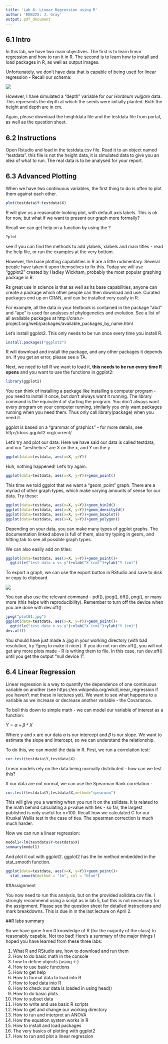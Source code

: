 ```yaml
---
title: 'Lab 6: Linear Regression using R'
author: 'EEB225: J. Gray'
output: pdf_document
---
```

  
## 6.1 Intro

  
In this lab, we have two main objectives. The first is to learn linear regression and how to run it in R. The second is to learn how to install and load packages in R, as well as output images.

Unfortunately, we don't have data that is capable of being used for linear regression - Recall our schema:

![](schema.jpg)


However, I have simulated a "depth" variable for our *Hordeum vulgare* data. This represents the depth at which the seeds were initially planted. Both the height and depth are in cm.

Again, please download the heightdata file and the testdata file from portal, as well as the question sheet.


## 6.2 Instructions

Open Rstudio and load in the testdata.csv file. Read it to an object named "testdata". this file is not the height data, it is simulated data to give you an idea of what to run. The real data is to be analysed for your report.


## 6.3 Advanced Plotting

When we have two continuous variables, the first thing to do is often to plot them against each other.

```r
plot(testdata$Y~testdata$X)
```

R will give us a reasonable looking plot, with default axis labels. This is ok for now, but what if we want to present our graph more formally?

Recall we can get help on a function by using the ?

```r
?plot
```

see if you can find the methods to add ylabels, xlabels and main titles - read the help file, or run the examples at the very bottom.

However, the base plotting capabilities in R are a little rudimentary. Several people have taken it upon themselves to fix this. Today we will use "ggplot2" created by Hadley Wickham, probably the most popular graphing package in R. 

Rs great use in science is that as well as its base capabilities, anyone can create a package which other people can then download and use. Curated packages end up on CRAN, and can be installed very easily in R. 

For example, all the data in your textbook is contained in the package "abd" and "ape" is used for analyses of phylogenetics and evolution. See a list of all available packages at http://cran.r-project.org/web/packages/available_packages_by_name.html

Let's install ggplot2. This only needs to be run once every time you install R.

```r
install.packages("ggplot2")
```

R will download and install the package, and any other packages it depends on. If you get an error, please see a TA.

Next, we need to tell R we want to load it, **this needs to be run every time R opens** and you want to use the functions in ggplot2:


```r
library(ggplot2)
```

You can think of installing a package like installing a computer program - you need to install it once, but don't always want it running. The library command is the equivalent of starting the program. You don't always want every program on your computer running, similarly you only want packages running when you need them. Thus only call library(package) when you need it.

ggplot is based on a "grammar of graphics" - for more details, see http://docs.ggplot2.org/current/

Let's try and plot our data: Here we have said our data is called testdata, and our "aesthetics" are X on the x, and Y on the y 

```r
ggplot(data=testdata, aes(x=X, y=Y))
```

Huh, nothing happened! Let's try again.

```r
ggplot(data=testdata, aes(x=X, y=Y))+geom_point()
```

This time we told ggplot that we want a "geom_point" graph. There are a myriad of other graph types, which make varying amounts of sense for our data. Try these:

```r
ggplot(data=testdata, aes(x=X, y=Y))+geom_bin2d()
ggplot(data=testdata, aes(x=X, y=Y))+geom_density2d()
ggplot(data=testdata, aes(x=X, y=Y))+geom_boxplot()
ggplot(data=testdata, aes(x=X, y=Y))+geom_polygon()
```

Depending on your data, you can make many types of ggplot graphs. The documentation linked above is full of them, also try typing in geom_ and hitting tab to see all possible graph types.

We can also easily add on titles:

```r
ggplot(data=testdata, aes(x=X, y=Y))+geom_point()+
  ggtitle("test data x vs y")+xlab("X (cm)")+ylab("Y (cm)")
```

To export a graph, we can use the export button in RStudio and save to disk or copy to clipboard.

![](export.jpg)

You can also use the relevant command - pdf(), jpeg(), tiff(), png(), or many more (this helps with reproducibility). Remember to turn off the device when you are done with dev.off()

```r
jpeg("plot01.jpg")
ggplot(data=testdata, aes(x=X, y=Y))+geom_point()+
  ggtitle("test data x vs y")+xlab("X (cm)")+ylab("Y (cm)")
dev.off()
```


You should have just made a .jpg in your working directory (with bad resolution, try ?jpeg to make it nicer). If you do not run dev.off(), you will not get any more plots made - R is writing them to file. In this case, run dev.off() until you get the output "null device 1".


## 6.4 Linear Regression

Linear regression is a way to quantify the dependence of one continuous variable on another (see https://en.wikipedia.org/wiki/Linear_regression if you haven't met these in lectures yet). We want to see what happens to a variable as we increase or decrease another variable - the Covariance.

To boil this down to simple math - we can model our variable of interest as a function:

$Y=\alpha + \beta * X$

Where y and x are our data $\alpha$ is our intercept and $\beta$ is our slope. We want to estimate the slope and intercept, so we can understand the relationship.

To do this, we can model the data in R. First, we run a correlation test:

```r
cor.test(testdata$Y,testdata$X)
```


Linear models rely on the data being normally distributed - how can we test this?

If our data are not normal, we can use the Spearman Rank correlation -

```r
cor.test(testdata$Y,testdata$X,method="spearman")
```

This will give you a warning when you run it on the soildata. It is related to the math behind calculating a p-value with ties - so far, the largest published is only useful for n<100. Recall how we calculated C for our Kruskal Wallis test in the case of ties. The spearman correction is much much harder.

Now we can run a linear regression:

```r
model1<-lm(testdata$Y~testdata$X)
summary(model1)
```

And plot it out with ggplot2. ggplot2 has the lm method embedded in the stat_smooth function.

```r
ggplot(data=testdata, aes(x=X, y=Y))+geom_point()+
  stat_smooth(method = "lm", col = "blue")
```

##Assignment

You now need to run this analysis, but on the provided soildata.csv file. I strongly recommend using a script as in lab 5, but this is not necessary for the assignment. Please see the question sheet for detailed instructions and mark breakdowns. This is due in in the last lecture on April 2.

##R labs summary

So we have gone from 0 knowledge of R (for the majority of the class) to reasonably capable. Not too bad! Here's a summary of the major things I hoped you have learned from these three labs:

1. What R and RStudio are, how to download and run them
2. How to do basic math in the console
3. how to define objects (using <-)
4. How to use basic functions
5. How to get help
6. How to format data to load into R
7. How to load data into R
8. How to check our data is loaded in using head()
9. How to do basic plots
10. How to subset data
11. How to write and use basic R scripts
12. How to get and change our working directory
13. How to run and interpret an ANOVA
14. How the equation system works in R
15. How to install and load packages
16. The very basics of plotting with ggplot2
17. How to run and plot a linear regression
